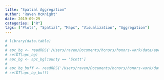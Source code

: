 ```yaml
---
title: "Spatial Aggregation"
author: "Raven McKnight"
date: 2019-09-29
categories: ["R"]
tags: ["Plots", "Spatial", "Maps", "Visualization", "Aggregation"]
---
```


```r
# library(data.table)
# 
# apc_bg <- readRDS('/Users/raven/Documents/honors/honors-work/data/apc_bgs.RDS')
# setDT(apc_bg)
# apc_bg <- apc_bg[county == 'Scott']
# 
# apc_bg_buff <- readRDS('/Users/raven/Documents/honors/honors-work/data/apc_bgs_buff.RDS')
# setDT(apc_bg_buff)
```

